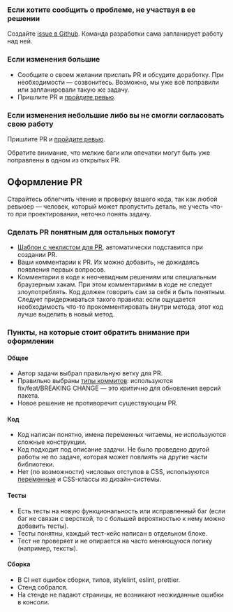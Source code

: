 ### Если хотите сообщить о проблеме, не участвуя в ее решении

Создайте [issue в Github](https://github.com/consta-design-system/uikit/issues/new). Команда разработки сама запланирует работу над ней.

### Если изменения большие

- Сообщите о своем желании прислать PR и обсудите доработку. При необходимости — созвонитесь. Возможно, мы уже всё поправили или запланировали такую же задачу.
- Пришлите PR и [пройдите ревью](##LIBS.LIB.STAND/lib:uikit/stand:wokflow-review).

### Если изменения небольшие либо вы не смогли согласовать свою работу

Пришлите PR и [пройдите ревью](##LIBS.LIB.STAND/lib:uikit/stand:wokflow-review).

Обратите внимание, что мелкие баги или опечатки могут быть уже поправлены в одном из открытых PR.

## Оформление PR

Старайтесь облегчить чтение и проверку вашего кода, так как любой ревьюер — человек, который может пропустить деталь, не учесть что-то при проектировании, неточно понять задачу.

### Сделать PR понятным для остальных помогут

- [Шаблон с чеклистом для PR](https://github.com/consta-design-system/uikit/blob/master/.github/pull_request_template.md), автоматически подставится при создании PR.
- Ваши комментарии к PR. Их можно добавить, не дожидаясь появления первых вопросов.
- Комментарии в коде к неочевидным решениям или специальным браузерным хакам. При этом комментариями в коде не следует злоупотреблять. Код должен говорить сам за себя и быть понятным.
  Следует придерживаться такого правила: если ощущается необходимость что-то прокомментировать внутри метода, этот код лучше выделить в новый метод.

### Пункты, на которые стоит обратить внимание при оформлении

#### Общее

- Автор задачи выбрал правильную ветку для PR.
- Правильно выбраны [типы коммитов](##LIBS.LIB.STAND/lib:uikit/stand:wokflow-commits): используются fix/feat/BREAKING CHANGE — это критично для обновления версий пакета.
- Новое решение не противоречит существующим PR.

#### Код

- Код написан понятно, имена переменных читаемы, не используются сложные конструкции.
- Код подходит под описание задачи. Не было проведено другой работы не по задаче, которая может повлиять на другие части библиотеки.
- Нет (по возможности) числовых отступов в CSS, используются [переменные](https://github.com/consta-design-system/uikit/tree/master/src/components/Theme) и CSS-классы из дизайн-системы.

#### Тесты

- Есть тесты на новую функциональность или исправленный баг (если баг не связан с версткой, то с большей вероятностью к нему можно добавить тесты).
- Тесты понятны, каждый тест-кейс написан в отдельном блоке.
- Тест не проверяет и не опирается на часто меняющуюся логику (например, тексты).

#### Сборка

- В CI нет ошибок сборки, типов, stylelint, eslint, prettier.
- Стенд собрался.
- На стенде не падают страницы, не возникают неожиданные ошибки в консоли.
